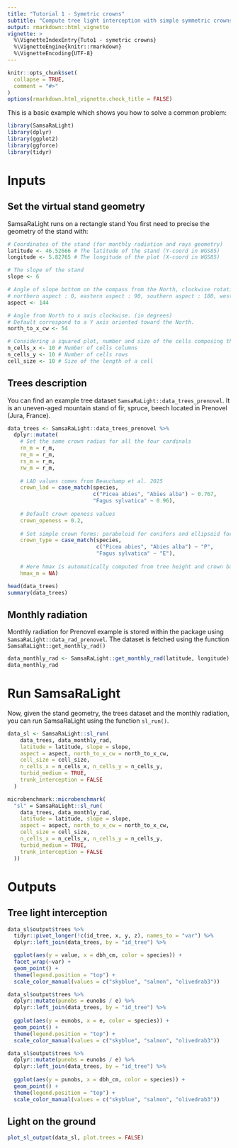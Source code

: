 ```yaml
---
title: "Tutorial 1 - Symetric crowns"
subtitle: "Compute tree light interception with simple symmetric crowns"
output: rmarkdown::html_vignette
vignette: >
  %\VignetteIndexEntry{Tuto1 - symetric crowns}
  %\VignetteEngine{knitr::rmarkdown}
  %\VignetteEncoding{UTF-8}
---
```


```r
knitr::opts_chunk$set(
  collapse = TRUE,
  comment = "#>"
)
options(rmarkdown.html_vignette.check_title = FALSE)
```

This is a basic example which shows you how to solve a common problem:

```r
library(SamsaRaLight)
library(dplyr)
library(ggplot2)
library(ggforce)
library(tidyr)
```


# Inputs

## Set the virtual stand geometry

SamsaRaLight runs on a rectangle stand You first need to precise the geometry of the stand with:

```r
# Coordinates of the stand (for monthly radiation and rays geometry)
latitude <- 46.52666 # The latitude of the stand (Y-coord in WGS85)
longitude <- 5.82765 # The longitude of the plot (X-coord in WGS85)

# The slope of the stand
slope <- 6

# Angle of slope bottom on the compass from the North, clockwise rotation (in degrees)
# northern aspect : 0, eastern aspect : 90, southern aspect : 180, western aspect : 270
aspect <- 144

# Angle from North to x axis clockwise. (in degrees)
# Default correspond to a Y axis oriented toward the North.
north_to_x_cw <- 54

# Considering a squared plot, number and size of the cells composing the grid
n_cells_x <- 10 # Number of cells columns
n_cells_y <- 10 # Number of cells rows
cell_size <- 10 # Size of the length of a cell
```


## Trees description

You can find an example tree dataset
`SamsaRaLight::data_trees_prenovel`. It is an uneven-aged mountain stand
of fir, spruce, beech located in Prenovel (Jura, France).

```r
data_trees <- SamsaRaLight::data_trees_prenovel %>%
  dplyr::mutate(
    # Set the same crown radius for all the four cardinals
    rn_m = r_m,
    re_m = r_m,
    rs_m = r_m,
    rw_m = r_m,
    
    # LAD values comes from Beauchamp et al. 2025
    crown_lad = case_match(species,
                           c("Picea abies", "Abies alba") ~ 0.767,
                           "Fagus sylvatica" ~ 0.96),
    
    # Default crown openess values
    crown_openess = 0.2,
    
    # Set simple crown forms: paraboloid for conifers and ellipsoid for broadleaves
    crown_type = case_match(species,
                            c("Picea abies", "Abies alba") ~ "P",
                            "Fagus sylvatica" ~ "E"),
    
    # Here hmax is automatically computed from tree height and crown base height depending on the crown form
    hmax_m = NA)

head(data_trees)
summary(data_trees)
```


## Monthly radiation

Monthly radiation for Prenovel example is stored within the package using `SamsaRaLight::data_rad_prenovel`.
The dataset is fetched using the function `SamsaRaLight::get_monthly_rad()`

```r
data_monthly_rad <- SamsaRaLight::get_monthly_rad(latitude, longitude)
data_monthly_rad
```



# Run SamsaRaLight

Now, given the stand geometry, the trees dataset and the monthly
radiation, you can run SamsaRaLight using the function `sl_run()`.

```r
data_sl <- SamsaRaLight::sl_run(
    data_trees, data_monthly_rad,
    latitude = latitude, slope = slope, 
    aspect = aspect, north_to_x_cw = north_to_x_cw,
    cell_size = cell_size, 
    n_cells_x = n_cells_x, n_cells_y = n_cells_y,
    turbid_medium = TRUE,
    trunk_interception = FALSE
  )
```


```r
microbenchmark::microbenchmark(
  "sl" = SamsaRaLight::sl_run(
    data_trees, data_monthly_rad,
    latitude = latitude, slope = slope, 
    aspect = aspect, north_to_x_cw = north_to_x_cw,
    cell_size = cell_size, 
    n_cells_x = n_cells_x, n_cells_y = n_cells_y,
    turbid_medium = TRUE,
    trunk_interception = FALSE
  ))
```


# Outputs

## Tree light interception

```r
data_sl$output$trees %>% 
  tidyr::pivot_longer(!c(id_tree, x, y, z), names_to = "var") %>%
  dplyr::left_join(data_trees, by = "id_tree") %>% 

  ggplot(aes(y = value, x = dbh_cm, color = species)) +
  facet_wrap(~var) +
  geom_point() +
  theme(legend.position = "top") +
  scale_color_manual(values = c("skyblue", "salmon", "olivedrab3"))
```

```r
data_sl$output$trees %>% 
  dplyr::mutate(punobs = eunobs / e) %>% 
  dplyr::left_join(data_trees, by = "id_tree") %>% 
  
  ggplot(aes(y = eunobs, x = e, color = species)) +
  geom_point() +
  theme(legend.position = "top") +
  scale_color_manual(values = c("skyblue", "salmon", "olivedrab3"))

data_sl$output$trees %>% 
  dplyr::mutate(punobs = eunobs / e) %>% 
  dplyr::left_join(data_trees, by = "id_tree") %>% 
  
  ggplot(aes(y = punobs, x = dbh_cm, color = species)) +
  geom_point() +
  theme(legend.position = "top") +
  scale_color_manual(values = c("skyblue", "salmon", "olivedrab3"))
```



## Light on the ground

```r
plot_sl_output(data_sl, plot.trees = FALSE)
```

